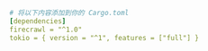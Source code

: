 ```yaml Rust
# 将以下内容添加到你的 Cargo.toml
[dependencies]
firecrawl = "^1.0"
tokio = { version = "^1", features = ["full"] }
```
